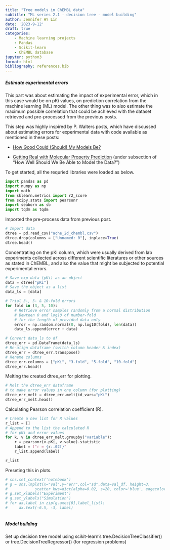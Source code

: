 ```yaml
---
title: "Tree models in ChEMBL data"
subtitle: "ML series 2.1 - decision tree - model building"
author: Jennifer HY Lin
date: '2023-9-12'
draft: true
categories: 
    - Machine learning projects
    - Pandas
    - Scikit-learn
    - ChEMBL database
jupyter: python3
format: html
bibliography: references.bib
---
```


##### **Estimate experimental errors**

This part was about estimating the impact of experimental error, which in this case would be on pKi values, on prediction correlation from the machine learning (ML) model. The other thing was to also estimate the maximum possible correlation that could be achieved with the dataset retrieved and pre-processed from the previous posts. 

This step was highly inspired by P. Walters posts, which have discussed about estimating errors for experimental data with code available as mentioned in these posts:

- [How Good Could (Should) My Models Be?](http://practicalcheminformatics.blogspot.com/2019/07/how-good-could-should-my-models-be.html)

- [Getting Real with Molecular Property Prediction](http://practicalcheminformatics.blogspot.com/2023/06/getting-real-with-molecular-property.html) (under subsection of "How Well Should We Be Able to Model the Data?")

To get started, all the requried libraries were loaded as below.

```python
import pandas as pd
import numpy as np
import math
from sklearn.metrics import r2_score
from scipy.stats import pearsonr
import seaborn as sb
import tqdm as tqdm
```

Imported the pre-process data from previous post.

```python
# Import data
dtree = pd.read_csv("ache_2d_chembl.csv")
dtree.drop(columns = ["Unnamed: 0"], inplace=True)
dtree.head()
```

Concentrating on the pKi column, which were usually derived from lab experiments collected across different scientific literatures or other sources as stated in ChEMBL, and also the value that might be subjected to potential experimental errors.

```python
# Save exp data (pKi) as an object
data = dtree["pKi"]
# Save the object as a list
data_ls = [data]

# Trial 3-, 5- & 10-fold errors
for fold in (3, 5, 10):
    # Retrieve error samples randomly from a normal distribution
    # Bewteen 0 and log10 of number-fold 
    # for the length of provided data only
    error = np.random.normal(0, np.log10(fold), len(data))
    data_ls.append(error + data)

# Convert data_ls to df
dtree_err = pd.DataFrame(data_ls)
# Re-align dataframe (switch column header & index)
dtree_err = dtree_err.transpose()
# Rename columns
dtree_err.columns = ["pKi", "3-fold", "5-fold", "10-fold"]
dtree_err.head()
```

Melting the created dtree_err for plotting.

```python
# Melt the dtree_err dataframe 
# to make error values in one column (for plotting)
dtree_err_melt = dtree_err.melt(id_vars="pKi")
dtree_err_melt.head()
```

Calculating Pearson correlation coefficient (R).

```python
# Create a new list for R values
r_list = []
# Append to the list the calculated R
# for pKi and error values
for k, v in dtree_err_melt.groupby("variable"):
    r = pearsonr(v.pKi, v.value).statistic
    label = f"r = {r:.02f}"
    r_list.append(label)

r_list
```

Preseting this in plots.

```python
# sns.set_context('notebook')
# g = sns.lmplot(x="val",y="err",col="sd",data=val_df, height=3,
#            scatter_kws=dict(alpha=0.02, s=20, color='blue', edgecolors='white'))
# g.set_xlabels("Experiment")
# g.set_ylabels("Simulation")
# for ax,label in zip(g.axes[0],label_list):
#     ax.text(-6.5, -3, label)



```


##### **Model building**

Set up decision tree model using scikit-learn's tree.DecisionTreeClassifier() or tree.DecisionTreeRegressor() (for regression problems)